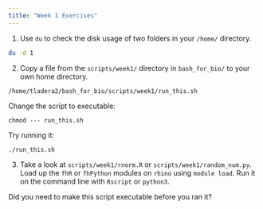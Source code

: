 ```yaml
---
title: "Week 1 Exercises"
---
```


1. Use `du` to check the disk usage of two folders in your `/home/` directory. 

```bash
du -d 1
```

2. Copy a file from the `scripts/week1/` directory in `bash_for_bio/` to your own home directory.

`/home/tladera2/bash_for_bio/scripts/week1/run_this.sh`

Change the script to executable:

`chmod --- run_this.sh`

Try running it:

`./run_this.sh`

3. Take a look at `scripts/week1/rnorm.R` or `scripts/week1/random_num.py`. Load up the `fhR` or `fhPython` modules on `rhino` using `module load`. Run it on the command line with `Rscript` or `python3`. 

Did you need to make this script executable before you ran it?

